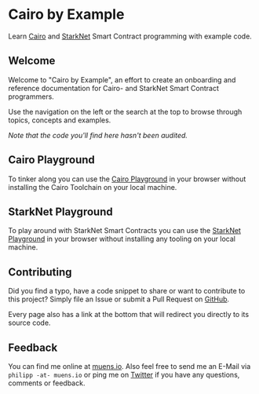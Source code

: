 # Cairo by Example

Learn [Cairo](https://www.cairo-lang.org) and [StarkNet](https://starknet.io) Smart Contract programming with example code.

## Welcome

Welcome to "Cairo by Example", an effort to create an onboarding and reference documentation for Cairo- and StarkNet Smart Contract programmers.

Use the navigation on the left or the search at the top to browse through topics, concepts and examples.

_Note that the code you'll find here hasn't been audited._

## Cairo Playground

To tinker along you can use the [Cairo Playground](https://www.cairo-lang.org/playground) in your browser without installing the Cairo Toolchain on your local machine.

## StarkNet Playground

To play around with StarkNet Smart Contracts you can use the [StarkNet Playground](https://starknet.io/playground) in your browser without installing any tooling on your local machine.

## Contributing

Did you find a typo, have a code snippet to share or want to contribute to this project? Simply file an Issue or submit a Pull Request on [GitHub](https://github.com/pmuens/cairo-by-example.org).

Every page also has a link at the bottom that will redirect you directly to its source code.

## Feedback

You can find me online at [muens.io](https://muens.io). Also feel free to send me an E-Mail via `philipp -at- muens.io` or ping me on [Twitter](https://twitter.com/pmmuens) if you have any questions, comments or feedback.
